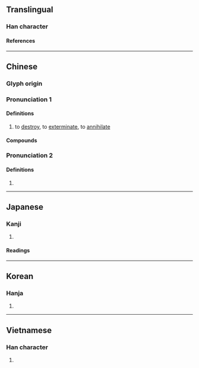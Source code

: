 {{also|勦}}
{{character info}}
==Translingual==

===Han character===
{{Han char|rn=18|rad=刀|as=11|sn=13|four=22900|canj=VDLN|ids=⿰巢刂}}

====References====
{{Han ref|kx=0143.381|dkj=02165|hdz=10354.180|uh=527F}}

----

==Chinese==
{{zh-forms|t2=勦|alt=勦,𠞰}}

===Glyph origin===
{{Han etym}}

===Pronunciation 1===
{{zh-pron
|m=jiǎo
|m-s=
|c=ziu2
|c-t=
|g=
|h=pfs=
|j=
|mb=
|md=
|mn=qz,xm:chiáu/tw,zz:châu/twv:chiâu
|mn-t=
|w=
|x=
|mc=y
|oc=y
|cat=v
}}

====Definitions====
{{zh-hanzi}}

# to [[destroy]], to [[exterminate]], to [[annihilate]]

====Compounds====
{{zh-der|剿滅|兜剿|剿匪|剿撫兼施|圍剿|剿捕|剿斷|剿殺|剿除|清剿|進剿}}

===Pronunciation 2===
{{zh-pron
|m=chāo
|m-s=
|c=caau1
|c-t=
|g=
|h=pfs=
|j=
|mb=
|md=
|mn=
|mn-t=
|w=
|x=
|mc=
|oc=
|cat=v
}}

====Definitions====
{{zh-hanzi}}

# {{zh-alt-form|抄|to [[plagiarize]]}}

----

==Japanese==

===Kanji===
{{ja-kanji|grade=|rs=刀11}}

# {{rfdef|ja|sort=刀11}}

====Readings====
{{ja-readings
|goon=しょう<せう
|kanon=しょう<せう, そう<さう
|kanyoon=そう<さう
|kun=た-つ, と-る
}}

----

==Korean==

===Hanja===
{{ko-hanja|초}}

# {{rfdef|ko|sort=刀11}}

----

==Vietnamese==

===Han character===
{{vi-readings|reading=[[tiễu]], [[thẹo]], [[tĩu]]|rs=刀11}}

# {{rfdef|vi}}